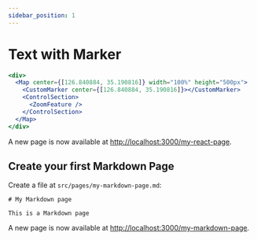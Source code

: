 ```yaml
---
sidebar_position: 1
---
```



# Text with Marker

```jsx live
<div>
  <Map center={[126.840884, 35.190816]} width="100%" height="500px">
    <CustomMarker center={[126.840884, 35.190816]}></CustomMarker>
    <ControlSection>
      <ZoomFeature />
    </ControlSection>
  </Map>
</div>
```

A new page is now available at [http://localhost:3000/my-react-page](http://localhost:3000/my-react-page).

## Create your first Markdown Page

Create a file at `src/pages/my-markdown-page.md`:

```mdx title="src/pages/my-markdown-page.md"
# My Markdown page

This is a Markdown page
```

A new page is now available at [http://localhost:3000/my-markdown-page](http://localhost:3000/my-markdown-page).
